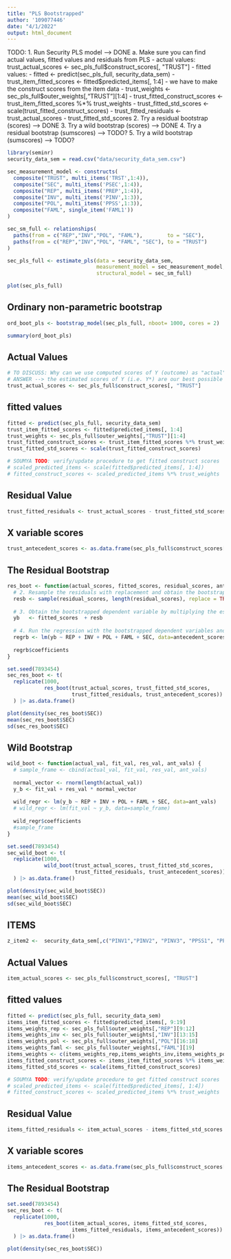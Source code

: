 ```yaml
---
title: "PLS Bootstrapped"
author: '109077446'
date: "4/1/2022"
output: html_document
---
```


TODO:
1. Run Security PLS model --> DONE
  a. Make sure you can find actual values, fitted values and residuals from PLS
    - actual values: trust_actual_scores <- sec_pls_full$construct_scores[, "TRUST"]
    - fitted values:
      - fitted <- predict(sec_pls_full, security_data_sem)
      - trust_item_fitted_scores <- fitted$predicted_items[, 1:4]
      - we have to make the construct scores from the item data
      - trust_weights <- sec_pls_full$outer_weights[,"TRUST"][1:4]
      - trust_fitted_construct_scores <- trust_item_fitted_scores %*% trust_weights
      - trust_fitted_std_scores <- scale(trust_fitted_construct_scores)
    - trust_fitted_residuals <- trust_actual_scores - trust_fitted_std_scores
2. Try a residual bootstrap (scores) --> DONE
3. Try a wild bootstrap (scores) --> DONE
4. Try a residual bootstrap (sumscores) --> TODO?
5. Try a wild bootstrap (sumscores) --> TODO?

<!-- 4. Try a residual bootstrap (items) -->
<!-- 5. Try a wild bootstrap (items) -->

```r
library(seminr)
security_data_sem = read.csv("data/security_data_sem.csv")

sec_measurement_model <- constructs(
  composite("TRUST", multi_items('TRST',1:4)),
  composite("SEC", multi_items('PSEC',1:4)),
  composite("REP", multi_items('PREP',1:4)),
  composite("INV", multi_items('PINV',1:3)),
  composite("POL", multi_items('PPSS',1:3)),
  composite("FAML", single_item('FAML1'))
)

```

```r
sec_sm_full <- relationships(
  paths(from = c("REP","INV","POL", "FAML"),        to = "SEC"),
  paths(from = c("REP","INV","POL", "FAML", "SEC"), to = "TRUST")
)

sec_pls_full <- estimate_pls(data = security_data_sem, 
                             measurement_model = sec_measurement_model, 
                             structural_model = sec_sm_full)

plot(sec_pls_full)
```
## Ordinary non-parametric bootstrap
```r
ord_boot_pls <- bootstrap_model(sec_pls_full, nboot= 1000, cores = 2)
```
```r
summary(ord_boot_pls)
```






## Actual Values
```r
# TO DISCUSS: Why can we use computed scores of Y (outcome) as "actual" values?
# ANSWER --> the estimated scores of Y (i.e. Y*) are our best possible estimates of Y
trust_actual_scores <- sec_pls_full$construct_scores[, "TRUST"]
```

## fitted values

```r
fitted <- predict(sec_pls_full, security_data_sem)
trust_item_fitted_scores <- fitted$predicted_items[, 1:4]
trust_weights <- sec_pls_full$outer_weights[,"TRUST"][1:4]
trust_fitted_construct_scores <- trust_item_fitted_scores %*% trust_weights
trust_fitted_std_scores <- scale(trust_fitted_construct_scores)

# SOUMYA TODO: verify/update procedure to get fitted construct scores
# scaled_predicted_items <- scale(fitted$predicted_items[, 1:4])
# fitted_construct_scores <- scaled_predicted_items %*% trust_weights
```


## Residual Value
```r
trust_fitted_residuals <- trust_actual_scores - trust_fitted_std_scores
```

## X variable scores
```r
trust_antecedent_scores <- as.data.frame(sec_pls_full$construct_scores[, 1:5])
```


## The Residual Bootstrap

```r
res_boot <- function(actual_scores, fitted_scores, residual_scores, antecedent_scores) {
  # 2. Resample the residuals with replacement and obtain the bootstrapped residual vector resb
  resb <- sample(residual_scores, length(residual_scores), replace = TRUE)
  
  # 3. Obtain the bootstrapped dependent variable by multiplying the estimator(s) from (1) with the original regressors and adding the bootstrapped residual
  yb   <- fitted_scores  + resb
  
  # 4. Run the regression with the bootstrapped dependent variables and the original regressors
  regrb <- lm(yb ~ REP + INV + POL + FAML + SEC, data=antecedent_scores)
  
  regrb$coefficients
}
```

```r
set.seed(7893454)
sec_res_boot <- t(
  replicate(1000, 
            res_boot(trust_actual_scores, trust_fitted_std_scores, 
                     trust_fitted_residuals, trust_antecedent_scores))
  ) |> as.data.frame()
```

```r
plot(density(sec_res_boot$SEC))
mean(sec_res_boot$SEC)
sd(sec_res_boot$SEC)
```

## Wild Bootstrap 

```r
wild_boot <- function(actual_val, fit_val, res_val, ant_vals) {
  # sample_frame <- cbind(actual_val, fit_val, res_val, ant_vals)
  
  normal_vector <- rnorm(length(actual_val))
  y_b <- fit_val + res_val * normal_vector
  
  wild_regr <- lm(y_b ~ REP + INV + POL + FAML + SEC, data=ant_vals)
  # wild_regr <- lm(fit_val ~ y_b, data=sample_frame)
  
  wild_regr$coefficients
  #sample_frame
}
```

```r
set.seed(7893454)
sec_wild_boot <- t(
  replicate(1000, 
            wild_boot(trust_actual_scores, trust_fitted_std_scores, 
                      trust_fitted_residuals, trust_antecedent_scores))
  ) |> as.data.frame()
```

```r
plot(density(sec_wild_boot$SEC))
mean(sec_wild_boot$SEC)
sd(sec_wild_boot$SEC)
```


## ITEMS

```r
z_item2 <-  security_data_sem[,c("PINV1","PINV2", "PINV3", "PPSS1", "PPSS2", "PPSS3", "FAML1","PREP1","PREP2","PREP3","PREP4")]
```

## Actual Values
```r
item_actual_scores <- sec_pls_full$construct_scores[, "TRUST"]
```

## fitted values

```r
fitted <- predict(sec_pls_full, security_data_sem)
items_item_fitted_scores <- fitted$predicted_items[, 9:19]
items_weights_rep <- sec_pls_full$outer_weights[,"REP"][9:12]
items_weights_inv <- sec_pls_full$outer_weights[,"INV"][13:15]
items_weights_pol <- sec_pls_full$outer_weights[,"POL"][16:18]
items_weights_faml <- sec_pls_full$outer_weights[,"FAML"][19]
items_weights <- c(items_weights_rep,items_weights_inv,items_weights_pol,items_weights_faml)
items_fitted_construct_scores <- items_item_fitted_scores %*% items_weights
items_fitted_std_scores <- scale(items_fitted_construct_scores)

# SOUMYA TODO: verify/update procedure to get fitted construct scores
# scaled_predicted_items <- scale(fitted$predicted_items[, 1:4])
# fitted_construct_scores <- scaled_predicted_items %*% trust_weights
```


## Residual Value
```r
items_fitted_residuals <- item_actual_scores - items_fitted_std_scores
```

## X variable scores
```r
items_antecedent_scores <- as.data.frame(sec_pls_full$construct_scores[, 1:5])
```


## The Residual Bootstrap



```r
set.seed(7893454)
sec_res_boot <- t(
  replicate(1000, 
            res_boot(item_actual_scores, items_fitted_std_scores, 
                     items_fitted_residuals, items_antecedent_scores))
  ) |> as.data.frame()
```

```r
plot(density(sec_res_boot$SEC))
```